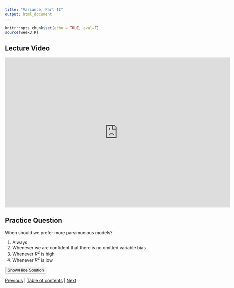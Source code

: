 ```yaml
---
title: "Variance, Part II"
output: html_document
---
```


```r
knitr::opts_chunk$set(echo = TRUE, eval=F)
source(week3.R)
```

## Lecture Video

<iframe id="kaltura_player" src="https://cdnapisec.kaltura.com/p/391241/sp/39124100/embedIframeJs/uiconf_id/22119142/partner_id/391241?iframeembed=true&playerId=kaltura_player&entry_id=0_d28958g8&flashvars[localizationCode]=en&amp;flashvars[leadWithHTML5]=true&amp;flashvars[sideBarContainer.plugin]=true&amp;flashvars[sideBarContainer.position]=left&amp;flashvars[sideBarContainer.clickToClose]=true&amp;flashvars[chapters.plugin]=true&amp;flashvars[chapters.layout]=vertical&amp;flashvars[chapters.thumbnailRotator]=false&amp;flashvars[streamSelector.plugin]=true&amp;flashvars[EmbedPlayer.SpinnerTarget]=videoHolder&amp;flashvars[dualScreen.plugin]=true&amp;flashvars[hotspots.plugin]=1&amp;flashvars[Kaltura.addCrossoriginToIframe]=true&amp;&wid=0_s77niqd8" width="720" height="480"  allow="autoplay *; fullscreen *; encrypted-media *" sandbox="allow-forms allow-same-origin allow-scripts allow-top-navigation allow-pointer-lock allow-popups allow-modals allow-orientation-lock allow-popups-to-escape-sandbox allow-presentation allow-top-navigation-by-user-activation" frameborder="0" title="Kaltura Player"></iframe>


## Practice Question
When should we prefer more parsimonious models?

1. Always
2. Whenever we are confident that there is no omitted variable bias
3. Whenever $R^2$ is high
4. Whenever $R^2$ is low

<div id="spoiler" style="display:none">
If we are confident that there is no omitted variable bias, then we should generally prefer using more parsimonious models (2). Leaving out variables that might be correlated with our explanatory variable of interest may allow us to more precisely estimate that variable.
</div>

<button title="Click to Show/Hide Content" type="button" onclick="if(document.getElementById('spoiler') .style.display=='none') {document.getElementById('spoiler') .style.display=''}else{document.getElementById('spoiler') .style.display='none'}">Show/Hide Solution</button>


[Previous](3_9.html) | [Table of contents](3_0.html) | [Next](3_11.html)
